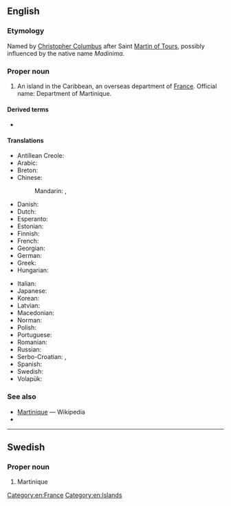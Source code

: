 ==English==
{{wikipedia}}

===Etymology===
Named by [[w:Christopher Columbus|Christopher Columbus]] after Saint [[w:Martin of Tours|Martin of Tours]], possibly influenced by the native name ''Madinima''.

===Proper noun===
{{en-proper noun}}

# An island in the Caribbean, an overseas department of [[France]]. Official name: Department of Martinique.

====Derived terms====
* {{l|en|Martinican}}

====Translations====
{{trans-top|Department of Martinique}}
* Antillean Creole: {{t|gcf|Matinik}}
* Arabic: {{t|ar|مَارْتِينِيك|m|tr=martinik}}
* Breton: {{t|br|Martinik}}
* Chinese:
*: Mandarin: {{t+|cmn|馬提尼克|sc=Hani}}, {{t+|cmn|马提尼克|tr=Mǎtíníkè|sc=Hani}}
* Danish: {{t|da|Martinique}}
* Dutch: {{t+|nl|Martinique}}
* Esperanto: {{t|eo|Martiniko}}
* Estonian: {{t+|et|Martinique}}
* Finnish: {{t+|fi|Martinique}}
* French: {{t+|fr|Martinique|f}}
* Georgian: {{t|ka|მარტინიკა}}
* German: {{t+|de|Martinique}}
* Greek: {{t+|el|Μαρτινίκα|f}}
* Hungarian: {{t+|hu|Martinique}}
{{trans-mid}}
* Italian: {{t|it|Martinica}}
* Japanese: {{t|ja|マルティニーク島|tr=Marutinīku-tō|sc=Jpan}}
* Korean: {{t|ko|마르티니크|tr=Mareutinikeu|sc=Kore}}
* Latvian: {{t|lv|Martinika|f}}
* Macedonian: {{t|mk|Мартиник|m|tr=Mártinik}}
* Norman: {{t|nrf|Martinique|f}}
* Polish: {{t+|pl|Martynika}}
* Portuguese: {{t+|pt|Martinica}}
* Romanian: {{t|ro|Martinica|f}}
* Russian: {{t|ru|Мартини́ка|f}}
* Serbo-Croatian: {{t|sh|Martinika|f}}, {{t|sh|Martinik|m}}
* Spanish: {{t+|es|Martinica}}
* Swedish: {{t|sv|Martinique}}
* Volapük: {{t+|vo|Martinikeän}}
{{trans-bottom}}

===See also===
* [[w:Martinique|Martinique]] — Wikipedia
* {{l|en|Appendix:Countries of the world|Countries of the world}}

[[Category:en:France]]
[[Category:en:Islands]]

----

==Swedish==

===Proper noun===
{{head|sv|proper noun}}

# Martinique